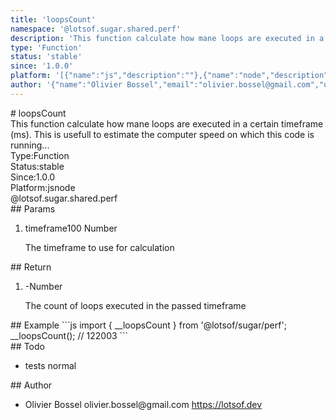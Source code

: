 ```yaml
---
title: 'loopsCount'
namespace: '@lotsof.sugar.shared.perf'
description: 'This function calculate how mane loops are executed in a certain timeframe (ms). This is usefull to estimate the computer speed on which this code is running...'
type: 'Function'
status: 'stable'
since: '1.0.0'
platform: '[{"name":"js","description":""},{"name":"node","description":""}]'
author: '{"name":"Olivier Bossel","email":"olivier.bossel@gmail.com","url":"https://lotsof.dev"}'
---
```

<div class="docmap-mdx">
# loopsCount
<div class="_description typo-lead typo-format">
This function calculate how mane loops are executed in a certain timeframe (ms).
This is usefull to estimate the computer speed on which this code is running...
</div>
<div class="_metas">
<div class="_type"><span class="_type-label">Type:</span><span class="_type-value">Function</span></div>
<div class="_status"><span class="_status-label">Status:</span><span class="_status-value -stable">stable</span></div>
<div class="_since"><span class="_since-label">Since:</span><span class="_since-value">1.0.0</span></div>
<div class="_platform"><span class="_platform-label">Platform:</span><span class="_platform-value -js">js</span><span class="_platform-value -node">node</span></div>
</div>
<div class="_namespace">@lotsof.sugar.shared.perf</div>
<div class="_params">
## Params
<ol class="_list">
<li class="_item">
<span class="_name">timeframe</span><span class="_default">100</span> <span class="_type">Number</span>
<p class="_description">The timeframe to use for calculation</p>
</li>
</ol>
</div>
<div class="_return">
## Return
<ol class="_list">
<li class="_item">
<span class="_default">-</span><span class="_type">Number</span>
<p class="_description">The count of loops executed in the passed timeframe</p>
</li>
</ol>
</div>
<div class="_examples">
## Example
```js
import { __loopsCount } from '@lotsof/sugar/perf';
__loopsCount(); // 122003
```
</div>
<div class="_todo">
## Todo
<ul class="_list">
<li class="_item">
<span class="_description">tests</span>
<span class="_priority -normal">normal</span>
</li>
</ul>
</div>
<div class="_author">
## Author
<ul class="_list">
<li class="_item">
<span class="_name">Olivier Bossel</span>
<span class="_email">olivier.bossel@gmail.com</span>
<a href="https://lotsof.dev" target="_blank" class="_url">https://lotsof.dev</a>
</li>
</ul>
</div>
</div>